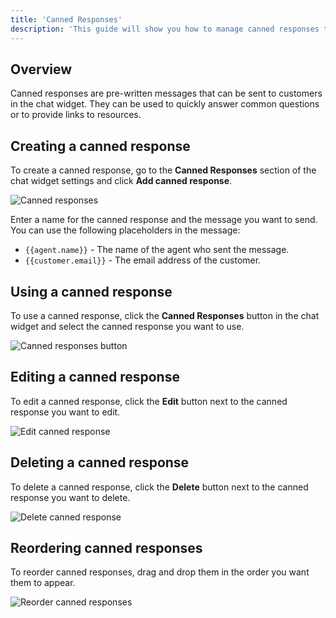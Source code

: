 ```yaml
---
title: 'Canned Responses'
description: 'This guide will show you how to manage canned responses to use in the chat widget.'
---
```


## Overview

Canned responses are pre-written messages that can be sent to customers in the chat widget. They can be used to quickly answer common questions or to provide links to resources.

## Creating a canned response

To create a canned response, go to the **Canned Responses** section of the chat widget settings and click **Add canned response**.

![Canned responses](./images/canned-responses.png)

Enter a name for the canned response and the message you want to send. You can use the following placeholders in the message:

- `{{agent.name}}` - The name of the agent who sent the message.
- `{{customer.email}}` - The email address of the customer.

## Using a canned response

To use a canned response, click the **Canned Responses** button in the chat widget and select the canned response you want to use.

![Canned responses button](./images/canned-responses-button.png)

## Editing a canned response

To edit a canned response, click the **Edit** button next to the canned response you want to edit.

![Edit canned response](./images/edit-canned-response.png)

## Deleting a canned response

To delete a canned response, click the **Delete** button next to the canned response you want to delete.

![Delete canned response](./images/delete-canned-response.png)

## Reordering canned responses

To reorder canned responses, drag and drop them in the order you want them to appear.

![Reorder canned responses](./images/reorder-canned-responses.png)



